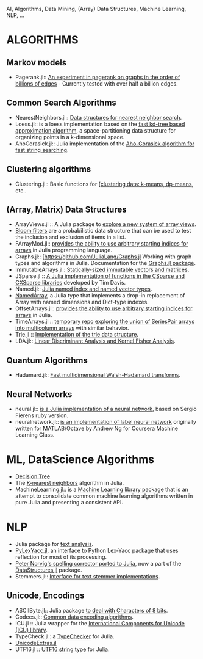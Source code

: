 AI, Algorithms, Data Mining, (Array) Data Structures, Machine Learning, NLP, ...

= ALGORITHMS =
== Markov models ==
* Pagerank.jl:: [https://github.com/purzelrakete/Pagerank.jl An experiment in pagerank on graphs in the order of billions of edges] - Currently tested with over half a billion edges.

== Common Search Algorithms ==
* NearestNeighbors.jl:: [https://github.com/johnmyleswhite/NearestNeighbors.jl Data structures for nearest neighbor search].
* Loess.jl:: is a loess implementation based on the [https://github.com/dcjones/Loess.jl fast kd-tree based approximation algorithm], a space-partitioning data structure for organizing points in a k-dimensional space.
* AhoCorasick.jl:: Julia implementation of the [https://github.com/gilesc/AhoCorasick.jl  Aho-Corasick algorithm for fast string searching].

== Clustering algorithms ==
* Clustering.jl:: Basic functions for [https://github.com/johnmyleswhite/Clustering.jl [clustering data: k-means, dp-means], etc..

== (Array, Matrix) Data Structures ==
* ArrayViews.jl :: A Julia package to [https://github.com/lindahua/ArrayViews.jl explore a new system of array views].
* [https://github.com/johnmyleswhite/BloomFilters.jl Bloom filters] are a probabilistic data structure that can be used to test the inclusion and exclusion of items in a list.
* FArrayMod.jl:: [https://github.com/alsam/FArrayMod.jl provides the ability to use arbitrary starting indices for arrays] in Julia programming language.
* Graphs.jl:: [https://github.com/JuliaLang/Graphs.jl Working with graph types and algorithms in Julia. Documentation for the [http://julialang.org/Graphs.jl/index.html Graphs.jl package].
* ImmutableArrays.jl:: [https://github.com/twadleigh/ImmutableArrays.jl Statically-sized immutable vectors and matrices].
* JSparse.jl :: [https://github.com/dmbates/JSparse.jl  A Julia implementation of functions in the CSparse and CXSparse libraries] developed by Tim Davis. 
* Named.jl:: [https://github.com/HarlanH/Named.jl Julia named index and named vector types].
* [https://github.com/davidavdav/NamedArray NamedArray], a Julia type that implements a drop-in replacement of Array with named dimensions and Dict-type indexes.
* OffsetArrays.jl:: [https://github.com/alsam/OffsetArrays.jl provides the ability to use arbitrary starting indices for arrays] in Julia.
* TimeArrays.jl :: [https://github.com/milktrader/TimeArrays.jl temporary repo exploring the union of SeriesPair arrays into multicolumn arrays] with similar behavior.
* Trie.jl :: [https://github.com/JuliaLang/Trie.jl  Implementation of the trie data structure].
* LDA.jl:: [https://github.com/remusao/LDA.jl Linear Discriminant Analysis and Kernel Fisher Analysis].



== Quantum Algorithms ==
* Hadamard.jl:: [https://github.com/stevengj/Hadamard.jl  Fast multidimensional Walsh-Hadamard transforms].

== Neural Networks ==
* neural.jl:: [https://github.com/compressed/neural.jl is a Julia implementation of a neural network], based on Sergio Fierens ruby version.
* neuralnetwork.jl:: [https://github.com/tomaskrehlik/neuralnetwork.jl is an implementation of label neural network] originally written for MATLAB/Octave by Andrew Ng for Coursera Machine Learning Class. 


= ML, DataScience Algorithms =
* [https://github.com/bensadeghi/DecisionTree.jl Decision Tree]
* The [https://github.com/johnmyleswhite/kNN.jl K-nearest neighbors] algorithm in Julia.
* MachineLearning.jl:: is a [https://github.com/benhamner/MachineLearning.jl Machine Learning library package] that is an attempt to consolidate common machine learning algorithms written in pure Julia and presenting a consistent API.


= NLP =
* Julia package for [https://github.com/johnmyleswhite/TextAnalysis.jl text analysis].
* [https://github.com/iamed2/PyLexYacc.jl PyLexYacc.jl], an interface to Python Lex-Yacc package that uses reflection for most of its processing. 
* [https://gist.github.com/kmsquire/7569843 Peter Norvig's spelling corrector ported to Julia], now a part of the [https://github.com/JuliaLang/DataStructures.jl DataStructures.jl] package.
* Stemmers.jl:: [https://github.com/tanmaykm/Stemmers.jl  Interface for text stemmer implementations].

== Unicode, Encodings ==
* ASCIIByte.jl:: Julia package [https://github.com/Elin-/ASCIIByte.jl to deal with Characters of 8 bits].
* Codecs.jl:: [https://github.com/dcjones/Codecs.jl Common data encoding algorithms].
* ICU.jl :: Julia wrapper for the [https://github.com/nolta/ICU.jl International Components for Unicode (ICU) library].
* TypeCheck.jl:: a [https://github.com/astrieanna/TypeCheck.jl TypeChecker] for Julia.
* [https://github.com/nolta/UnicodeExtras.jl UnicodeExtras.jl]
* UTF16.jl :: [https://github.com/nolta/UTF16.jl  UTF16 string type] for Julia.

